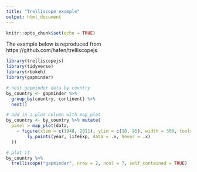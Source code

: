 ```yaml
---
title: "Trelliscope example"
output: html_document
---
```


```r
knitr::opts_chunk$set(echo = TRUE)
```

The example below is reproduced from https://github.com/hafen/trelliscopejs.

```r
library(trelliscopejs)
library(tidyverse)
library(rbokeh)
library(gapminder)

# nest gapminder data by country
by_country <- gapminder %>%
  group_by(country, continent) %>%
  nest()

# add in a plot column with map_plot
by_country <- by_country %>% mutate(
  panel = map_plot(data,
    ~ figure(xlim = c(1948, 2011), ylim = c(10, 95), width = 300, tools = NULL) %>%
        ly_points(year, lifeExp, data = .x, hover = .x)
  ))

# plot it
by_country %>%
  trelliscope("gapminder", nrow = 2, ncol = 7, self_contained = TRUE)
```
